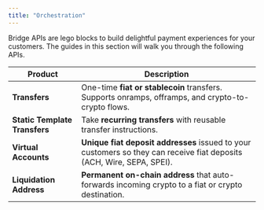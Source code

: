 ```yaml
---
title: "Orchestration"
---
```


Bridge APIs are lego blocks to build delightful payment experiences for your customers. The guides in this section will walk you through the following APIs.

| **Product**                   | **Description**                                                                                                       |
| ----------------------------- | --------------------------------------------------------------------------------------------------------------------- |
| **Transfers**                 | One-time **fiat or stablecoin** transfers. Supports onramps, offramps, and crypto-to-crypto flows.                    |
| **Static Template Transfers** | Take **recurring transfers** with reusable transfer instructions.                                                     |
| **Virtual Accounts**          | **Unique fiat deposit addresses** issued to your customers so they can receive fiat deposits (ACH, Wire, SEPA, SPEI). |
| **Liquidation Address**       | **Permanent on-chain address** that auto-forwards incoming crypto to a fiat or crypto destination.                    |
